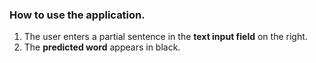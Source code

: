 ###  How to use the application. ###

<ol>
<li> The user enters a partial sentence in the <strong>text input field</strong> on the right.</li>
<li> The <strong>predicted word</strong> appears in black. </li>